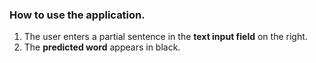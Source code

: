 ###  How to use the application. ###

<ol>
<li> The user enters a partial sentence in the <strong>text input field</strong> on the right.</li>
<li> The <strong>predicted word</strong> appears in black. </li>